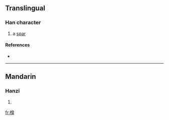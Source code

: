 ==Translingual==

===Han character===
{{Han char|rn=75|rad=木|as=12|sn=16|four=|canj=木竹山十 (DHUJ)}}

# a [[spar]]

====References====
* {{Han ref|kx=0555.311|dkj=15620|hdz=21293.080|uh=6A70|ud=27248}}

----

==Mandarin==

===Hanzi===
{{cmn-hanzi|pin=[[gāo]] ([[gao1]])|wg=kao<sup>1</sup>}}

# {{defn|Mandarin}}

[[fr:橰]]
